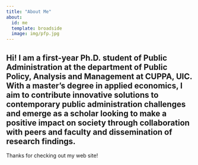 ```yaml
---
title: "About Me"
about:
  id: me
  template: broadside
  image: img/pfp.jpg
---
```


:::{#me}

## Hi! I am a first-year Ph.D. student of Public Administration at the department of Public Policy, Analysis and Management at CUPPA, UIC. With a master's degree in applied economics, I aim to contribute innovative solutions to contemporary public administration challenges and emerge as a scholar looking to make a positive impact on society through collaboration with peers and faculty and dissemination of research findings.


:::

Thanks for checking out my web site!
